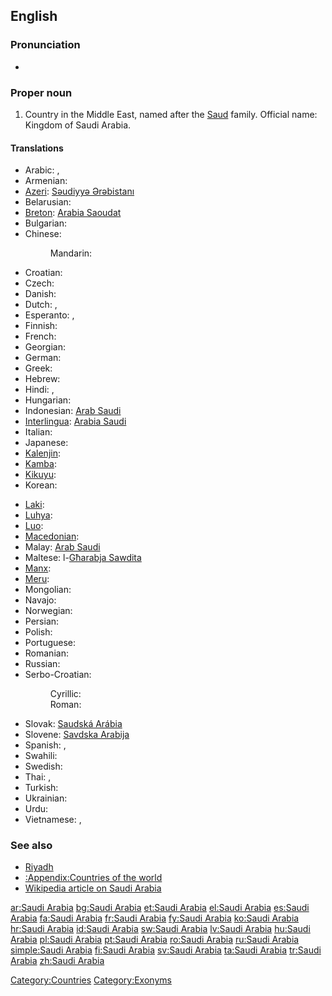 ==English==
{{wikipedia}}

===Pronunciation===
* {{audio|en-us-Saudi Arabia.ogg|Audio (US)}}

===Proper noun===
{{en-proper noun|sg=[[Saudi]] [[Arabia]]}}

# Country in the Middle East, named after the [[Saud]] family. Official name: Kingdom of Saudi Arabia.

====Translations====
{{trans-top|country in the Middle East}}
* Arabic: {{t-|ar|السعودية|f|tr=al-sa3udíyya}}, {{t-|ar|المملكة العربية السعودية|f|tr=al-mamlaka al-3arabíyya al-sa3udíyya}}
* Armenian: {{t-|hy|Սաուդյան Արաբիա|tr=Saudyan Arabia}}
* [[Azeri]]: [[Səudiyyə Ərəbistanı]]
* Belarusian: {{t|be|Саудаўская Аравія|f|tr=Saúdaŭskaja Arávija|xs=Belarusian}}
* [[Breton]]: [[Arabia Saoudat]]
* Bulgarian: {{t+|bg|Саудитка Арабия|f|tr=Saúditka Arábija}}
* Chinese:
*: Mandarin: {{t-|cmn|沙特阿拉伯|tr=Shātè-Ālābó|sc=Hani}}
* Croatian: {{t+|hr|Saudijska Arabija|f}}
* Czech: {{t-|cs|Saúdská Arábie|f}}
* Danish: {{t-|da|Saudi-Arabien}}
* Dutch: {{t+|nl|Saudi-Arabië}}, {{t+|nl|Saoedi-Arabië}}
* Esperanto: {{t|eo|Saudarabio}}, {{t|eo|Saud-Arabio}}
* Finnish: {{t+|fi|Saudi-Arabia}}
* French: {{t+|fr|Arabie Saoudite|f}}
* Georgian: {{t|ka|საუდის არაბეთი|tr=saudis arabeti|sc=Geor|xs=Georgian}}
* German: {{t+|de|Saudi-Arabien|n}}
* Greek: {{t+|el|Σαουδική Αραβία|f|tr=Saoudikí Aravía}}
* Hebrew: {{t|he|ערב הסעודית|f|tr=‘Aráv ha-Sa’udít}}
* Hindi: {{t|hi|सऊदी अरब|tr=saūdī arab|xs=Hindi}}, {{t|hi|सउदी अरब|tr=sa'udī arab|xs=Hindi}}
* Hungarian: {{t+|hu|Szaúd-Arábia}}
* Indonesian: [[Arab Saudi]]
* [[Interlingua]]: [[Arabia Saudi]]
* Italian: {{t+|it|Arabia Saudita|f}}
* Japanese: {{t-|ja|サウジアラビア|tr=Sauji-Arabia}}
* [[Kalenjin]]: {{tø|kln|Saudi Arabia}}
* [[Kamba]]: {{tø|kam|Saudi Arabia}}
* [[Kikuyu]]: {{tø|ki|Saudi Arabia}}
* Korean: {{t+|ko|사우디아라비아|tr=Saudi-Arabia|sc=Hang}}
{{trans-mid}}
* [[Laki]]: {{tø|lki|Saudi Arabia}}
* [[Luhya]]: {{tø|luy|Saudi Arabia}}
* [[Luo]]: {{tø|luo|Saudi Arabia}}
* [[Macedonian]]: {{t|mk|Саудиска Арабија|f|tr=Saúdiska Arábija}}
* Malay: [[Arab Saudi]]
* Maltese: l-[[Għarabja Sawdita]]
* [[Manx]]: {{t|gv|Araab Saudi|alt=Yn Araab Saudi}}
* [[Meru]]: {{tø|mer|Saudi Arabia}}
* Mongolian: {{t|mn|Саудын Араб|tr=Saudyn Arab|sc=Cyrl|xs=Mongolian}}
* Navajo: {{tø|nv|Ásáí Bikéyah Saʼoodí}}
* Norwegian: {{t+|no|Saudi-Arabia}}
* Persian: {{t+|fa|عربستان سعودی|tr=‘arebistān sa‘ūdī}}
* Polish: {{t+|pl|Arabia Saudyjska}}
* Portuguese: {{t+|pt|Arábia Saudita|f}}
* Romanian: {{t+|ro|Arabia Saudită|f}}
* Russian: {{t-|ru|Саудовская Аравия|f|tr=Saúdovskaja Arávija}}
* Serbo-Croatian:
*: Cyrillic: {{t|sh|Саудијска Арабија|f|sc=Cyrl|xs=Serbo-Croatian}}
*: Roman: {{t|sh|Saudijska Arabija|f|sc=Latn|xs=Serbo-Croatian}}
* Slovak: [[Saudská Arábia]] {{f}}
* Slovene: [[Savdska Arabija]] {{f}}
* Spanish: {{t+|es|Arabia Saudí|f}}, {{t+|es|Arabia Saudita|f}}
* Swahili: {{t+|sw|saudi arabia|xs=Swahili}}
* Swedish: {{t+|sv|Saudiarabien}}
* Thai: {{t|th|ซาอุดีอาระเบีย|tr=saa-ù-dee-aa-rá-bia}}, {{t|th|ประเทศซาอุดีอาระเบีย|tr=bprà-tâyt saa-ù-dee-aa-rá-bia}}
* Turkish: {{t+|tr|Suudi Arabistan}}
* Ukrainian: {{t|uk|Саудівська Аравія|f|tr=Saúdivs'ka Arávija|xs=Ukrainian}}
* Urdu: {{t|ur|سعودی عرب|tr=sa'udī arab|xs=Urdu}}
* Vietnamese: {{t|vi|Ả Rập Saudi|xs=Vietnamese}}, {{t|vi|Ả Rập Xê Út|xs=Vietnamese}}
{{trans-bottom}}

===See also===
* [[Riyadh]]
* [[:Appendix:Countries of the world]]
* [[w:Saudi Arabia|Wikipedia article on Saudi Arabia]]

[[Category:Countries]]
[[Category:Exonyms]]

[[ar:Saudi Arabia]]
[[bg:Saudi Arabia]]
[[et:Saudi Arabia]]
[[el:Saudi Arabia]]
[[es:Saudi Arabia]]
[[fa:Saudi Arabia]]
[[fr:Saudi Arabia]]
[[fy:Saudi Arabia]]
[[ko:Saudi Arabia]]
[[hr:Saudi Arabia]]
[[id:Saudi Arabia]]
[[sw:Saudi Arabia]]
[[lv:Saudi Arabia]]
[[hu:Saudi Arabia]]
[[pl:Saudi Arabia]]
[[pt:Saudi Arabia]]
[[ro:Saudi Arabia]]
[[ru:Saudi Arabia]]
[[simple:Saudi Arabia]]
[[fi:Saudi Arabia]]
[[sv:Saudi Arabia]]
[[ta:Saudi Arabia]]
[[tr:Saudi Arabia]]
[[zh:Saudi Arabia]]